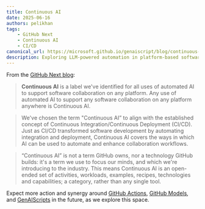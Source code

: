```yaml
---
title: Continuous AI
date: 2025-06-16
authors: pelikhan
tags:
    - GitHub Next
    - Continuous AI
    - CI/CD
canonical_url: https://microsoft.github.io/genaiscript/blog/continuous-ai
description: Exploring LLM-powered automation in platform-based software collaboration
---
```


From the [GitHub Next blog](https://githubnext.com/projects/continuous-ai/):

> **Continuous AI** is a label we've identified for all uses of automated AI to support software collaboration on any platform. Any use of automated AI to support any software collaboration on any platform anywhere is Continuous AI.

> We've chosen the term "Continuous AI” to align with the established concept of Continuous Integration/Continuous Deployment (CI/CD). Just as CI/CD transformed software development by automating integration and deployment, Continuous AI covers the ways in which AI can be used to automate and enhance collaboration workflows.

>“Continuous AI” is not a term GitHub owns, nor a technology GitHub builds: it's a term we use to focus our minds, and which we're introducing to the industry. This means Continuous AI is an open-ended set of activities, workloads, examples, recipes, technologies and capabilities; a category, rather than any single tool.

Expect more action and synergy around [GitHub Actions](https://github.com/features/actions), [GitHub Models](https://github.com/features/models), and [GenAIScripts](https://github.com/features/ai/genaiscripts) in the future, as we explore this space.